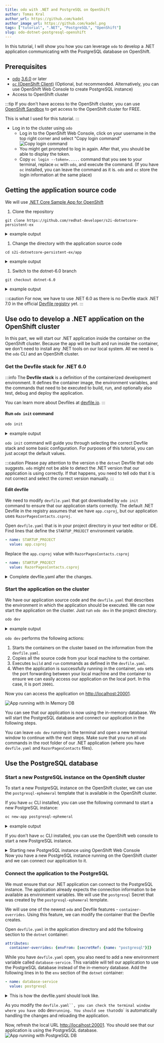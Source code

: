 ```yaml
---
title: odo with .NET and PostgreSQL on OpenShift
author: Tomas Kral
author_url: https://github.com/kadel
author_image_url: https://github.com/kadel.png
tags: ["tutorial", ".NET", "PostgreSQL", "OpenShift"]
slug: odo-dotnet-postgresql-openshift
---
```



In this tutorial, I will show you how you can leverage `odo` to develop a .NET application communicating with the PostgreSQL database on OpenShift.
<!--truncate-->


## Prerequisites

- [odo](https://odo.dev/docs/overview/installation) [3.6.0](https://github.com/redhat-developer/odo/releases/tag/v3.6.0) or later
- [`oc` (OpenShift Client)](https://docs.openshift.com/container-platform/4.11/cli_reference/openshift_cli/getting-started-cli.html) (Optional, but recommended. Alternatively, you can use OpenShift Web Console to create PostgreSQL instance)
- Access to OpenShift cluster

:::tip
If you don't have access to the OpenShift cluster, you can use [OpenShift Sandbox](https://developers.redhat.com/developer-sandbox) to get access to the OpenShift cluster for FREE.

This is what I used for this tutorial.
:::

- Log in to the cluster using `odo`
  - Log in to the OpenShift Web Console, click on your username in the top right corner and select "Copy login command" ![Copy login command](/img/blog/odo-dotnet-postgresql-openshift/odc_copy_login_command.png)
  - You might get prompted to log in again. After that, you should be able to display the token.
  - Copy `oc login --token=.....` command that you see to your terminal, replace `oc` with `odo`, and execute the command. (If you have `oc` installed, you can leave the command as it is. `odo` and `oc` store the login information at the same place)


## Getting the application source code

We will use [.NET Core Sample App for OpenShift](https://github.com/redhat-developer/s2i-dotnetcore-persistent-ex)

1. Clone the repository

  ```shell
  git clone https://github.com/redhat-developer/s2i-dotnetcore-persistent-ex
  ```

  <details>
    <summary>example output</summary>
    <div>

    ```
    ▶ git clone https://github.com/redhat-developer/s2i-dotnetcore-persistent-ex
    Cloning into 's2i-dotnetcore-persistent-ex'...
    remote: Enumerating objects: 87, done.
    remote: Counting objects: 100% (28/28), done.
    remote: Compressing objects: 100% (16/16), done.
    remote: Total 87 (delta 20), reused 12 (delta 12), pack-reused 59
    Receiving objects: 100% (87/87), 27.93 KiB | 6.98 MiB/s, done.
    Resolving deltas: 100% (44/44), done.
    ```
    </div>
  </details>

1. Change the directory with the application source code

  ```shell
  cd s2i-dotnetcore-persistent-ex/app
  ```

  <details>
    <summary>example output</summary>
    <div>

    ```
    ▶ cd s2i-dotnetcore-persistent-ex/app

    ▶ ls
    Data  Migrations  Pages  Program.cs  RazorPagesContacts.csproj  Startup.cs
    ```

    </div>
  </details>


1. Switch to the dotnet-6.0 branch

  ```shell
  git checkout dotnet-6.0
  ```

  <details>
    <summary>example output</summary>
    <div>

    ```
    ▶ git checkout dotnet-6.0
    branch 'dotnet-6.0' set up to track 'origin/dotnet-6.0'.
    Switched to a new branch 'dotnet-6.0'
    ```

    </div>
  </details>

  :::caution
  For now, we have to use .NET 6.0 as there is no Devfile stack .NET 7.0 in the official [Devfile registry](https://registry.devfile.io/viewer) yet.
  :::

## Use odo to develop a .NET application on the OpenShift cluster

In this part, we will start our .NET application inside the container on the OpenShift cluster.
Because the app will be built and run inside the container, we don't need to install any .NET tools on our local system. All we need is the `odo` CLI and an OpenShift cluster.

### Get the Devfile stack for .NET 6.0

:::info
The **Devfile stack** is a definition of the containerized development environment.
It defines the container image, the environment variables, and the commands that need to be executed to build, run, and optionally also test, debug and deploy the application.

You can learn more about Devfiles at [devfile.io](https://devfile.io/).
:::

#### Run `odo init` command
```sh
odo init
```

<details>
  <summary>example output</summary>
  <div>

  ```
    ▶ odo init
      __
    /  \__     Initializing a new component
    \__/  \    Files: Source code detected, a Devfile will be determined based upon source code autodetection
    /  \__/    odo version: v3.6.0
    \__/

    Interactive mode enabled, please answer the following questions:
    Based on the files in the current directory odo detected
    Language: .NET
    Project type: dotnet
    The devfile "dotnet50:1.0.3" from the registry "DefaultDevfileRegistry" will be downloaded.
    ? Is this correct? No
    ? Select language: .NET
    ? Select project type: .NET 6.0
    ✓  Downloading devfile "dotnet60" from registry "DefaultDevfileRegistry" [1s]

    ↪ Container Configuration "dotnet":
      OPEN PORTS:
        - 8080
      ENVIRONMENT VARIABLES:
        - CONFIGURATION = Debug
        - STARTUP_PROJECT = app.csproj
        - ASPNETCORE_ENVIRONMENT = Development
        - ASPNETCORE_URLS = http://*:8080

    ? Select container for which you want to change configuration? NONE - configuration is correct
    ? Enter component name: myapp

    You can automate this command by executing:
      odo init --name myapp --devfile dotnet60 --devfile-registry DefaultDevfileRegistry

    Your new component 'myapp' is ready in the current directory.
    To start editing your component, use 'odo dev' and open this folder in your favorite IDE.
    Changes will be directly reflected on the cluster.
  ```

  </div>
</details>



`odo init` command will guide you through selecting the correct Devfile stack and some basic configuration. For purposes of this tutorial, you can just accept the default values.


:::caution
Please pay attention to the version o the `dotnet` Devfile that odo suggests.
`odo` might not be able to detect the .NET version that our application is using correctly.
If that happens, you need to tell odo that it is not correct and select the correct version manually.
:::

#### Edit devfile

We need to modify `devfile.yaml` that got downloaded by `odo init` command to ensure that our application starts correctly.
The default .NET Devfile in the registry assumes that we have `app.csproj`, but our application uses `RazorPagesContacts.csproj`.

Open `devfile.yaml` that is in your project directory in your text editor or IDE.
Find lines that define the `STARTUP_PROJECT` environment variable.

  ```yaml
  - name: STARTUP_PROJECT
    value: app.csproj
  ```

Replace the `app.csproj` value with `RazorPagesContacts.csproj`

  ```yaml
  - name: STARTUP_PROJECT
    value: RazorPagesContacts.csproj
  ```

<details>
  <summary>Complete devfile.yaml after the changes.</summary>
  <div>

  ```yaml
  commands:
  - exec:
      commandLine: kill $(pidof dotnet); dotnet build -c $CONFIGURATION $STARTUP_PROJECT
        /p:UseSharedCompilation=false
      component: dotnet
      group:
        isDefault: true
        kind: build
      workingDir: ${PROJECT_SOURCE}
    id: build
  - exec:
      commandLine: dotnet run -c $CONFIGURATION --no-build --project $STARTUP_PROJECT
        --no-launch-profile
      component: dotnet
      group:
        isDefault: true
        kind: run
      workingDir: ${PROJECT_SOURCE}
    id: run
  components:
  - container:
      args:
      - tail
      - -f
      - /dev/null
      endpoints:
      - name: http-dotnet60
        targetPort: 8080
      env:
      - name: CONFIGURATION
        value: Debug
      # highlight-start
      - name: STARTUP_PROJECT
        value: RazorPagesContacts.csproj
      # highlight-end
      - name: ASPNETCORE_ENVIRONMENT
        value: Development
      - name: ASPNETCORE_URLS
        value: http://*:8080
      image: registry.access.redhat.com/ubi8/dotnet-60:6.0
      mountSources: true
    name: dotnet
  metadata:
    description: Stack with .NET 6.0
    displayName: .NET 6.0
    icon: https://github.com/dotnet/brand/raw/main/logo/dotnet-logo.png
    language: .NET
    name: myapp
    projectType: dotnet
    tags:
    - .NET
    version: 1.0.2
  schemaVersion: 2.1.0
  starterProjects:
  - git:
      checkoutFrom:
        remote: origin
        revision: dotnet-6.0
      remotes:
        origin: https://github.com/redhat-developer/s2i-dotnetcore-ex
    name: dotnet60-example
    subDir: app
  ```

  </div>
</details>

### Start the application on the cluster

We have our application source code and the `devfile.yaml` that describes the environment in which the application should be executed. We can now start the application on the cluster. Just run `odo dev` in the project directory.


```sh
odo dev
```

<details>
  <summary>example output</summary>
  <div>

  ```
  ▶ odo dev
    __
  /  \__     Developing using the "myapp" Devfile
  \__/  \    Namespace: tkral-dev
  /  \__/    odo version: v3.6.0
  \__/

  ↪ Deploying to the cluster in developer mode
  •  Waiting for Kubernetes resources  ...
  ✓  Pod is Running
  ✓  Syncing files into the container [2s]
  ✓  Building your application in container on cluster (command: build) [11s]
  •  Executing the application (command: run)  ...
  -  Forwarding from 127.0.0.1:20001 -> 8080
  
  
  ↪ Dev mode
  Status:
  Watching for changes in the current directory /Users/tkral/Code/s2i-dotnetcore-persistent-ex/app

  Keyboard Commands:
  [Ctrl+c] - Exit and delete resources from the cluster
      [p] - Manually apply local changes to the application on the cluster
  ```

  </div>
</details>

`odo dev` performs the following actions:
1. Starts the containers on the cluster based on the information from the `devfile.yaml`.
1. Copies all the source code from your local machine to the container.
1. Executes `build` and `run` commands as defined in the `devfile.yaml`.
1. When the application is successfully running in the container, `odo` sets the port forwarding between your local machine and the container to ensure we can easily access our application on the local port. In this case, it is port `20001`.

Now you can access the application on [http://localhost:20001](http://localhost:20001).

![App running with In Memory DB](/img/blog/odo-dotnet-postgresql-openshift/app_running_inmemory_db.png)

You can see that our application is now using the in-memory database. We will start the PostgreSQL database and connect our application in the following steps.

You can leave `odo dev` running in the terminal and open a new terminal window to continue with the next steps. Make sure that you run all `odo` commands in the root folder of our .NET application (where you have `devfile.yaml` and `RazorPagesContacts` files).

## Use the PostgreSQL database

### Start a new PostgreSQL instance on the OpenShift cluster

To start a new PostgreSQL instance on the OpenShift cluster, we can use the `postgresql-ephemeral` template that is available in the OpenShift cluster.

If you have `oc` CLI installed, you can use the following command to start a new PostgreSQL instance:

```sh
oc new-app postgresql-ephemeral
````
<details>
  <summary>example output</summary>
  <div>

  ```
  ▶ oc new-app postgresql-ephemeral
  --> Deploying template "openshift/postgresql-ephemeral" to project tkral-dev

      PostgreSQL (Ephemeral)
      ---------
      PostgreSQL database service, without persistent storage. For more information about using this template, including OpenShift considerations, see https://github.com/sclorg/postgresql-container/.

      WARNING: Any data stored will be lost upon pod destruction. Only use this template for testing

      The following service(s) have been created in your project: postgresql.

              Username: user2GR
              Password: 6UrRpvC8ups70ffr
        Database Name: sampledb
        Connection URL: postgresql://postgresql:5432/

      For more information about using this template, including OpenShift considerations, see https://github.com/sclorg/postgresql-container/.

      * With parameters:
          * Memory Limit=512Mi
          * Namespace=openshift
          * Database Service Name=postgresql
          * PostgreSQL Connection Username=user2GR # generated
          * PostgreSQL Connection Password=6UrRpvC8ups70ffr # generated
          * PostgreSQL Database Name=sampledb
          * Version of PostgreSQL Image=10-el8

  --> Creating resources ...
      secret "postgresql" created
      service "postgresql" created
      deploymentconfig.apps.openshift.io "postgresql" created
  --> Success
      Application is not exposed. You can expose services to the outside world by executing one or more of the commands below:
      'oc expose service/postgresql'
      Run 'oc status' to view your app.
  ```

  </div>
</details>

If you don't have `oc` CLI installed, you can use the OpenShift web console to start a new PostgreSQL instance.

<details>
  <summary>Starting new PostgreSQL instance using OpenShift Web Console</summary>
  <div>
  <ol>
    <li>
      Log in to  OpenShift Web Console.
    </li>
    <li>
      Switch to the <b>Developer</b> view and make sure that you are using correct project.
      <img src="/img/blog/odo-dotnet-postgresql-openshift/odc_db_step_1.png" alt="ODC step 1" />
    </li>
    <li>
      Click on the <b>+Add</b> button in the main menu and select <b>Database</b> option from the <b>Developer Catalog</b> section.
      <img src="/img/blog/odo-dotnet-postgresql-openshift/odc_db_step_2.png" alt="ODC step 2" />
    </li>
    <li>
      In the <b>Database</b> section select <b>PostgreSQL</b> option. Make sure to select the one using <b>Templates</b>.
      <img src="/img/blog/odo-dotnet-postgresql-openshift/odc_db_step_3.png" alt="ODC step 3" />
    </li>
    <li>
      Click on the <b>Instantiate Template</b> button.
      <img src="/img/blog/odo-dotnet-postgresql-openshift/odc_db_step_4.png" alt="ODC step 4" />
    </li>
    <li>
      For our use we can use the default values. Just click on the <b>Create</b> button.
      <img src="/img/blog/odo-dotnet-postgresql-openshift/odc_db_step_5.png" alt="ODC step 5" />
    </li>
  </ol>
  </div>
</details>
Now you have a new PostgreSQL instance running on the OpenShift cluster and we can connect our application to it.

### Connect the application to the PostgreSQL

We must ensure that our .NET application can connect to the PostgreSQL instance.
The application already expects the connection information to be available as environment variables.
We will use the `postgresql` Secret that was created by the `postgresql-ephemeral` template.

We will use one of the newest `odo` and Devfile features - `container-overrides`.
Using this feature, we can modify the container that the Devfile creates.

Open `devfile.yaml` in the application directory and add the following section to the `dotnet` container:

```yaml
attributes:
  container-overrides: {envFrom: [secretRef: {name: "postgresql"}]}
```

While you have `devfile.yaml` open, you also need to add a new environment variable called `database-service`. This variable will tell our application to use the PostgreSQL database instead of the in-memory database.
Add the following lines in to the `env` section of the `dotnet` container:

```yaml
- name: database-service
  value: postgresql
```

<details>
  <summary>This is how the devfile.yaml should look like.</summary>
  <div>

  ```yaml
  commands:
  - exec:
      commandLine: kill $(pidof dotnet); dotnet build -c $CONFIGURATION $STARTUP_PROJECT
        /p:UseSharedCompilation=false
      component: dotnet
      group:
        isDefault: true
        kind: build
      workingDir: ${PROJECT_SOURCE}
    id: build
  - exec:
      commandLine: dotnet run -c $CONFIGURATION --no-build --project $STARTUP_PROJECT
        --no-launch-profile
      component: dotnet
      group:
        isDefault: true
        kind: run
      workingDir: ${PROJECT_SOURCE}
    id: run
  components:
  - container:
      args:
      - tail
      - -f
      - /dev/null
      endpoints:
      - name: http-dotnet60
        targetPort: 8080
      env:
      - name: CONFIGURATION
        value: Debug
      - name: STARTUP_PROJECT
        value: RazorPagesContacts.csproj
      - name: ASPNETCORE_ENVIRONMENT
        value: Development
      - name: ASPNETCORE_URLS
        value: http://*:8080
      # highlight-start
      - name: database-service
        value: postgresql
      # highlight-end
      image: registry.access.redhat.com/ubi8/dotnet-60:6.0
      mountSources: true
    name: dotnet
    # highlight-start
    attributes:
      container-overrides: {envFrom: [secretRef: {name: "postgresql"}]}
    # highlight-end
  metadata:
    description: Stack with .NET 6.0
    displayName: .NET 6.0
    icon: https://github.com/dotnet/brand/raw/main/logo/dotnet-logo.png
    language: .NET
    name: myapp
    projectType: dotnet
    tags:
    - .NET
    version: 1.0.2
  schemaVersion: 2.1.0
  starterProjects:
  - git:
      checkoutFrom:
        remote: origin
        revision: dotnet-6.0
      remotes:
        origin: https://github.com/redhat-developer/s2i-dotnetcore-ex
    name: dotnet60-example
    subDir: app

  ```
  </div>
</details>

As you modify the `devfile.yaml``, you can check the terminal window where you have `odo dev` running. You should see that `odo` is automatically handling the changes and reloading the application.



Now, refresh the local URL [http://localhost:20001](http://localhost:20001). You should see that our application is using the PostgreSQL database.
![App running with PostgreSQL DB](/img/blog/odo-dotnet-postgresql-openshift/app_running_postgresql_db.png)
